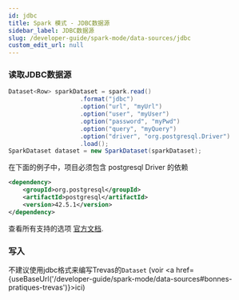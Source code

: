 ```yaml
---
id: jdbc
title: Spark 模式 - JDBC数据源
sidebar_label: JDBC数据源
slug: /developer-guide/spark-mode/data-sources/jdbc
custom_edit_url: null
---
```



### 读取JDBC数据源

```java
Dataset<Row> sparkDataset = spark.read()
                    .format("jdbc")
                    .option("url", "myUrl")
                    .option("user", "myUser")
                    .option("password", "myPwd")
                    .option("query", "myQuery")
                    .option("driver", "org.postgresql.Driver")
                    .load();
SparkDataset dataset = new SparkDataset(sparkDataset);
```

在下面的例子中，项目必须包含 postgresql Driver 的依赖
```xml
<dependency>
    <groupId>org.postgresql</groupId>
    <artifactId>postgresql</artifactId>
    <version>42.5.1</version>
</dependency>
```

查看所有支持的选项 [官方文档](https://spark.apache.org/docs/latest/sql-data-sources-jdbc.html#data-source-option).

### 写入

不建议使用jdbc格式来编写Trevas的`Dataset` (voir <a href={useBaseUrl('/developer-guide/spark-mode/data-sources#bonnes-pratiques-trevas')}>ici</a>)
